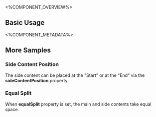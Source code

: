 
<%COMPONENT_OVERVIEW%>

## Basic Usage
<Basic />

<%COMPONENT_METADATA%>

## More Samples

### Side Content Position
The side content can be placed at the "Start" or at the "End" via the <b>sideContentPosition</b> property.

<SideContentPosition />

### Equal Split
When <b>equalSplit</b> property is set, the main and side contents take equal space.

<EqualSplit />